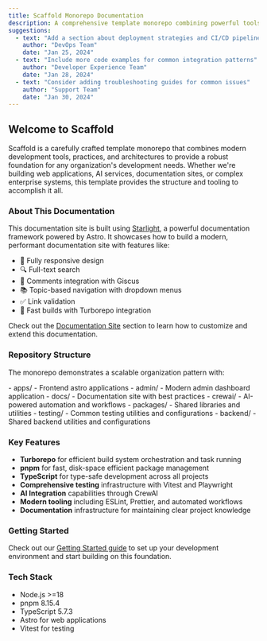 ```yaml
---
title: Scaffold Monorepo Documentation
description: A comprehensive template monorepo combining powerful tools to meet any organization's development needs
suggestions:
  - text: "Add a section about deployment strategies and CI/CD pipeline setup"
    author: "DevOps Team"
    date: "Jan 25, 2024"
  - text: "Include more code examples for common integration patterns"
    author: "Developer Experience Team"
    date: "Jan 28, 2024"
  - text: "Consider adding troubleshooting guides for common issues"
    author: "Support Team"
    date: "Jan 30, 2024"
---
```




## Welcome to Scaffold

Scaffold is a carefully crafted template monorepo that combines modern development tools, practices, and architectures to provide a robust foundation for any organization's development needs. Whether we're building web applications, AI services, documentation sites, or complex enterprise systems, this template provides the structure and tooling to accomplish it all.

### About This Documentation

This documentation site is built using [Starlight](https://starlight.astro.build/), a powerful documentation framework powered by Astro. It showcases how to build a modern, performant documentation site with features like:


- 📱 Fully responsive design
- 🔍 Full-text search
- 💬 Comments integration with Giscus
- 📚 Topic-based navigation with dropdown menus
- ✅ Link validation
- 🚀 Fast builds with Turborepo integration

Check out the [Documentation Site](/dev/apps/docs/) section to learn how to customize and extend this documentation.

### Repository Structure

The monorepo demonstrates a scalable organization pattern with:

<FileTree>
- apps/ - Frontend astro applications 
  - admin/ - Modern admin dashboard application
  - docs/ - Documentation site with best practices
  - crewai/ - AI-powered automation and workflows
- packages/ - Shared libraries and utilities
  - testing/ - Common testing utilities and configurations
  - backend/ - Shared backend utilities and configurations
</FileTree>

### Key Features

- **Turborepo** for efficient build system orchestration and task running
- **pnpm** for fast, disk-space efficient package management
- **TypeScript** for type-safe development across all projects
- **Comprehensive testing** infrastructure with Vitest and Playwright
- **AI Integration** capabilities through CrewAI
- **Modern tooling** including ESLint, Prettier, and automated workflows
- **Documentation** infrastructure for maintaining clear project knowledge

### Getting Started

Check out our [Getting Started guide](/dev/getting-started/) to set up your development environment and start building on this foundation.

### Tech Stack

- Node.js >=18
- pnpm 8.15.4
- TypeScript 5.7.3
- Astro for web applications
- Vitest for testing
